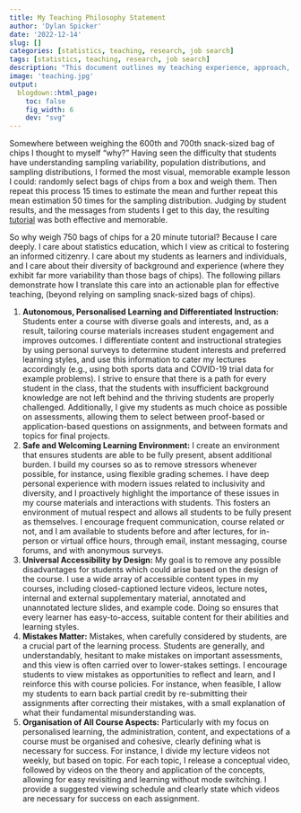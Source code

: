 ```yaml
---
title: My Teaching Philosophy Statement
author: 'Dylan Spicker'
date: '2022-12-14'
slug: []
categories: [statistics, teaching, research, job search]
tags: [statistics, teaching, research, job search]
description: "This document outlines my teaching experience, approach, and goals for the future."
image: 'teaching.jpg'
output:
  blogdown::html_page:
    toc: false
    fig_width: 6
    dev: "svg"
---
```


Somewhere between weighing the 600th and 700th snack-sized bag of chips I thought to myself “why?” Having seen the difficulty that students have understanding sampling variability, population distributions, and sampling distributions, I formed the most visual, memorable example lesson I could: randomly select bags of chips from a box and weigh them. Then repeat this process 15 times to estimate the mean and further repeat this mean estimation 50 times for the sampling distribution. Judging by student results, and the messages from students I get to this day, the resulting [tutorial](https://www.youtube.com/watch?v=_euR1kVMQ5A){target="_BLANK"} was both effective and memorable. 

So why weigh 750 bags of chips for a 20 minute tutorial? Because I care deeply. I care about statistics education, which I view as critical to fostering an informed citizenry. I care about my students as learners and individuals, and I care about their diversity of background and experience (where they exhibit far more variability than those bags of chips). The following pillars demonstrate how I translate this care into an actionable plan for effective teaching, (beyond relying on sampling snack-sized bags of chips).

1. **Autonomous, Personalised Learning and Differentiated Instruction:** Students enter a course with diverse goals and interests, and, as a result, tailoring course materials increases student engagement and improves outcomes. I differentiate content and instructional strategies by using personal surveys to determine student interests and preferred learning styles, and use this information to cater my lectures accordingly (e.g., using both sports data and COVID-19 trial data for example problems). I strive to ensure that there is a path for every student in the class, that the students with insufficient background knowledge are not left behind and the thriving students are properly challenged. Additionally, I give my students as much choice as possible on assessments, allowing them to select between proof-based or application-based questions on assignments, and between formats and topics for final projects. 
2. **Safe and Welcoming Learning Environment:** I create an environment that ensures students are able to be fully present, absent additional burden. I build my courses so as to remove stressors whenever possible, for instance, using flexible grading schemes. I have deep personal experience with modern issues related to inclusivity and diversity, and I proactively highlight the importance of these issues in my course materials and interactions with students. This fosters an environment of mutual respect and allows all students to be fully present as themselves. I encourage frequent communication, course related or not, and I am available to students before and after lectures, for in-person or virtual office hours, through email, instant messaging, course forums, and with anonymous surveys.
3. **Universal Accessibility by Design:** My goal is to remove any possible disadvantages for students which could arise based on the design of the course. I use a wide array of accessible content types in my courses, including closed-captioned lecture videos, lecture notes, internal and external supplementary material, annotated and unannotated lecture slides, and example code. Doing so ensures that every learner has easy-to-access, suitable content for their abilities and learning styles.
4. **Mistakes Matter:** Mistakes, when carefully considered by students, are a crucial part of the learning process. Students are generally, and understandably, hesitant to make mistakes on important assessments, and this view is often carried over to lower-stakes settings. I encourage students to view mistakes as opportunities to reflect and learn, and I reinforce this with course policies. For instance, when feasible, I allow my students to earn back partial credit by re-submitting their assignments after correcting their mistakes, with a small explanation of what their fundamental misunderstanding was.
5. **Organisation of All Course Aspects:** Particularly with my focus on personalised learning, the administration, content, and expectations of a course must be organised and cohesive, clearly defining what is necessary for success. For instance, I divide my lecture videos not weekly, but based on topic. For each topic, I release a conceptual video, followed by videos on the theory and application of the concepts, allowing for easy revisiting and learning without mode switching. I provide a suggested viewing schedule and clearly state which videos are necessary for success on each assignment.
